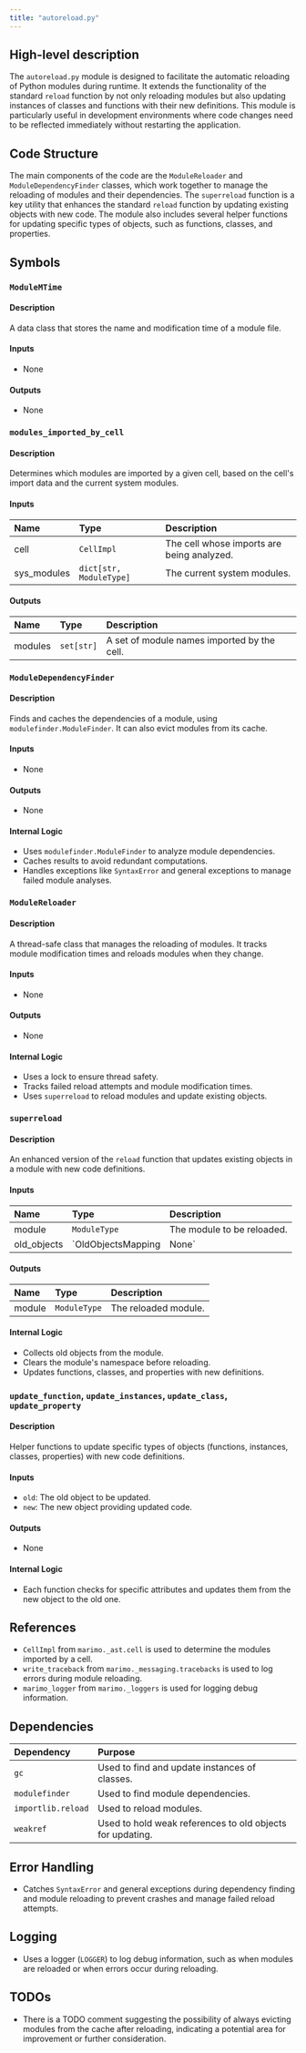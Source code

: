 ```yaml
---
title: "autoreload.py"
---
```


## High-level description

The `autoreload.py` module is designed to facilitate the automatic reloading of Python modules during runtime. It extends the functionality of the standard `reload` function by not only reloading modules but also updating instances of classes and functions with their new definitions. This module is particularly useful in development environments where code changes need to be reflected immediately without restarting the application.

## Code Structure

The main components of the code are the `ModuleReloader` and `ModuleDependencyFinder` classes, which work together to manage the reloading of modules and their dependencies. The `superreload` function is a key utility that enhances the standard `reload` function by updating existing objects with new code. The module also includes several helper functions for updating specific types of objects, such as functions, classes, and properties.

## Symbols

### `ModuleMTime`
#### Description
A data class that stores the name and modification time of a module file.

#### Inputs
- None

#### Outputs
- None

### `modules_imported_by_cell`
#### Description
Determines which modules are imported by a given cell, based on the cell's import data and the current system modules.

#### Inputs
| Name        | Type                  | Description                        |
|:------------|:----------------------|:-----------------------------------|
| cell        | `CellImpl`            | The cell whose imports are being analyzed. |
| sys_modules | `dict[str, ModuleType]` | The current system modules.        |

#### Outputs
| Name    | Type        | Description                        |
|:--------|:------------|:-----------------------------------|
| modules | `set[str]`  | A set of module names imported by the cell. |

### `ModuleDependencyFinder`
#### Description
Finds and caches the dependencies of a module, using `modulefinder.ModuleFinder`. It can also evict modules from its cache.

#### Inputs
- None

#### Outputs
- None

#### Internal Logic
- Uses `modulefinder.ModuleFinder` to analyze module dependencies.
- Caches results to avoid redundant computations.
- Handles exceptions like `SyntaxError` and general exceptions to manage failed module analyses.

### `ModuleReloader`
#### Description
A thread-safe class that manages the reloading of modules. It tracks module modification times and reloads modules when they change.

#### Inputs
- None

#### Outputs
- None

#### Internal Logic
- Uses a lock to ensure thread safety.
- Tracks failed reload attempts and module modification times.
- Uses `superreload` to reload modules and update existing objects.

### `superreload`
#### Description
An enhanced version of the `reload` function that updates existing objects in a module with new code definitions.

#### Inputs
| Name        | Type                        | Description                        |
|:------------|:----------------------------|:-----------------------------------|
| module      | `ModuleType`                | The module to be reloaded.         |
| old_objects | `OldObjectsMapping | None` | Mapping of old objects to update.  |

#### Outputs
| Name    | Type        | Description                        |
|:--------|:------------|:-----------------------------------|
| module  | `ModuleType`| The reloaded module.               |

#### Internal Logic
- Collects old objects from the module.
- Clears the module's namespace before reloading.
- Updates functions, classes, and properties with new definitions.

### `update_function`, `update_instances`, `update_class`, `update_property`
#### Description
Helper functions to update specific types of objects (functions, instances, classes, properties) with new code definitions.

#### Inputs
- `old`: The old object to be updated.
- `new`: The new object providing updated code.

#### Outputs
- None

#### Internal Logic
- Each function checks for specific attributes and updates them from the new object to the old one.

## References

- `CellImpl` from `marimo._ast.cell` is used to determine the modules imported by a cell.
- `write_traceback` from `marimo._messaging.tracebacks` is used to log errors during module reloading.
- `marimo_logger` from `marimo._loggers` is used for logging debug information.

## Dependencies

| Dependency | Purpose |
|:-----------|:--------|
| `gc`       | Used to find and update instances of classes. |
| `modulefinder` | Used to find module dependencies. |
| `importlib.reload` | Used to reload modules. |
| `weakref`  | Used to hold weak references to old objects for updating. |

## Error Handling

- Catches `SyntaxError` and general exceptions during dependency finding and module reloading to prevent crashes and manage failed reload attempts.

## Logging

- Uses a logger (`LOGGER`) to log debug information, such as when modules are reloaded or when errors occur during reloading.

## TODOs

- There is a TODO comment suggesting the possibility of always evicting modules from the cache after reloading, indicating a potential area for improvement or further consideration.